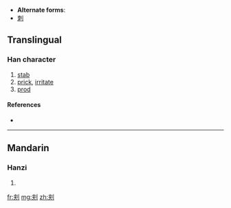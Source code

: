 * '''Alternate forms''':
* [[刺]]
==Translingual==

===Han character===
{{Han char|rn=18|rad=刀|as=06|sn=8|four=|canj=大廿中弓 (KTLN)}}

# [[stab]]
# [[prick]], [[irritate]]
# [[prod]]

====References====
* {{Han ref|kx=0139.251|hdz=10333.041|uh=523E|ud=21054}}

----

==Mandarin==

===Hanzi===
{{cmn-hanzi|pin=[[cì]] ([[ci4]])|wg=tz'u<sup>4</sup>}}

# {{defn|Mandarin|sort=刀06}}

[[fr:刾]]
[[mg:刾]]
[[zh:刾]]